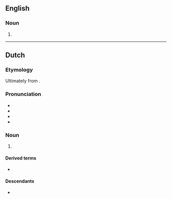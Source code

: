 ==English==

===Noun===
{{en-noun|~}}

# {{alternative spelling of|en|kerosene}}

----

==Dutch==

===Etymology===
Ultimately from {{der|nl|en|kerosine}}. {{etystub|nl}}

===Pronunciation===
* {{IPA|nl|/ˌkeː.roːˈzi.nə/}}
* {{audio|nl|Nl-kerosine.ogg|Audio}}
* {{hyphenation|nl|ke|ro|si|ne}}
* {{rhyme|nl|inə}}

===Noun===
{{nl-noun|f|-s|-}}

# {{l|en|kerosene}}

====Derived terms====
* {{l|nl|kerosinebelasting}}

====Descendants====
* {{desc|id|bor=1|kerosin}}